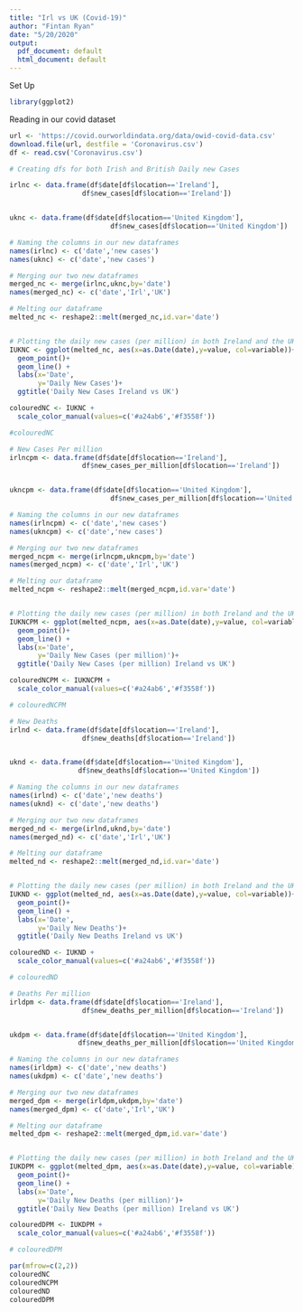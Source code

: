 ```yaml
---
title: "Irl vs UK (Covid-19)"
author: "Fintan Ryan"
date: "5/20/2020"
output:
  pdf_document: default
  html_document: default
---
```

Set Up
```r
library(ggplot2)
```

Reading in our covid dataset
```r
url <- 'https://covid.ourworldindata.org/data/owid-covid-data.csv'
download.file(url, destfile = 'Coronavirus.csv')
df <- read.csv('Coronavirus.csv')
```


```r
# Creating dfs for both Irish and British Daily new Cases

irlnc <- data.frame(df$date[df$location=='Ireland'],
                  df$new_cases[df$location=='Ireland'])


uknc <- data.frame(df$date[df$location=='United Kingdom'],
                         df$new_cases[df$location=='United Kingdom'])

# Naming the columns in our new dataframes
names(irlnc) <- c('date','new cases')
names(uknc) <- c('date','new cases')

# Merging our two new dataframes
merged_nc <- merge(irlnc,uknc,by='date')
names(merged_nc) <- c('date','Irl','UK')

# Melting our dataframe
melted_nc <- reshape2::melt(merged_nc,id.var='date')


# Plotting the daily new cases (per million) in both Ireland and the UK
IUKNC <- ggplot(melted_nc, aes(x=as.Date(date),y=value, col=variable))+
  geom_point()+
  geom_line() +
  labs(x='Date',
       y='Daily New Cases')+
  ggtitle('Daily New Cases Ireland vs UK')

colouredNC <- IUKNC +
  scale_color_manual(values=c('#a24ab6','#f3558f'))

#colouredNC
```

```r
# New Cases Per million
irlncpm <- data.frame(df$date[df$location=='Ireland'],
                  df$new_cases_per_million[df$location=='Ireland'])


ukncpm <- data.frame(df$date[df$location=='United Kingdom'],
                         df$new_cases_per_million[df$location=='United Kingdom'])

# Naming the columns in our new dataframes
names(irlncpm) <- c('date','new cases')
names(ukncpm) <- c('date','new cases')

# Merging our two new dataframes
merged_ncpm <- merge(irlncpm,ukncpm,by='date')
names(merged_ncpm) <- c('date','Irl','UK')

# Melting our dataframe
melted_ncpm <- reshape2::melt(merged_ncpm,id.var='date')


# Plotting the daily new cases (per million) in both Ireland and the UK
IUKNCPM <- ggplot(melted_ncpm, aes(x=as.Date(date),y=value, col=variable))+
  geom_point()+
  geom_line() +
  labs(x='Date',
       y='Daily New Cases (per million)')+
  ggtitle('Daily New Cases (per million) Ireland vs UK')

colouredNCPM <- IUKNCPM +
  scale_color_manual(values=c('#a24ab6','#f3558f'))

# colouredNCPM
```

```r
# New Deaths 
irlnd <- data.frame(df$date[df$location=='Ireland'],
                  df$new_deaths[df$location=='Ireland'])


uknd <- data.frame(df$date[df$location=='United Kingdom'],
                 df$new_deaths[df$location=='United Kingdom'])

# Naming the columns in our new dataframes
names(irlnd) <- c('date','new deaths')
names(uknd) <- c('date','new deaths')

# Merging our two new dataframes
merged_nd <- merge(irlnd,uknd,by='date')
names(merged_nd) <- c('date','Irl','UK')

# Melting our dataframe
melted_nd <- reshape2::melt(merged_nd,id.var='date')


# Plotting the daily new cases (per million) in both Ireland and the UK
IUKND <- ggplot(melted_nd, aes(x=as.Date(date),y=value, col=variable))+
  geom_point()+
  geom_line() +
  labs(x='Date',
       y='Daily New Deaths')+
  ggtitle('Daily New Deaths Ireland vs UK')

colouredND <- IUKND +
  scale_color_manual(values=c('#a24ab6','#f3558f'))

# colouredND
```

```r
# Deaths Per million
irldpm <- data.frame(df$date[df$location=='Ireland'],
                  df$new_deaths_per_million[df$location=='Ireland'])


ukdpm <- data.frame(df$date[df$location=='United Kingdom'],
                 df$new_deaths_per_million[df$location=='United Kingdom'])

# Naming the columns in our new dataframes
names(irldpm) <- c('date','new deaths')
names(ukdpm) <- c('date','new deaths')

# Merging our two new dataframes
merged_dpm <- merge(irldpm,ukdpm,by='date')
names(merged_dpm) <- c('date','Irl','UK')

# Melting our dataframe
melted_dpm <- reshape2::melt(merged_dpm,id.var='date')


# Plotting the daily new cases (per million) in both Ireland and the UK
IUKDPM <- ggplot(melted_dpm, aes(x=as.Date(date),y=value, col=variable))+
  geom_point()+
  geom_line() +
  labs(x='Date',
       y='Daily New Deaths (per million)')+
  ggtitle('Daily New Deaths (per million) Ireland vs UK')

colouredDPM <- IUKDPM +
  scale_color_manual(values=c('#a24ab6','#f3558f'))

# colouredDPM
```

```r
par(mfrow=c(2,2))
colouredNC
colouredNCPM
colouredND
colouredDPM
```